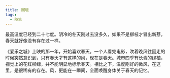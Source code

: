```yaml
---
title: 回暖
tags:
  - 随笔
---
```


最高温度已经到二十七度。阴冷的冬天刚过去没多久，如果不是柳枝才冒出新芽，春天就好像没有存在过一样。

《爱乐之城》上映的那一年，开始喜欢春天。一个人看完电影，吹着晚风往回走的时候突然意识到，只有春天才有这样的风，现在是春天。城市四季有长青的绿植，视觉上的花红柳绿，并不能明显地标示春天。相比之下，温度刚好的微风，在这里，是很稀有的存在。风，更能在一瞬间，全面唤醒身体关于春天的记忆。
